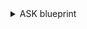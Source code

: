 <details>
<summary> ASK blueprint </summary>

```json showLineNumbers
{
  "identifier": "webApp",
  "description": "This blueprint represents an Azure Web App in our software catalog",
  "title": "Web App",
  "icon": "Azure",
  "schema": {
    "properties": {
      "location": {
        "title": "Location",
        "type": "string"
      },
      "state": {
        "title": "State",
        "type": "string"
      },
      "enabled": {
        "title": "Enabled",
        "type": "boolean"
      },
      "defaultHostName": {
        "title": "Default Host Name",
        "type": "string"
      },
      "appServicePlanId": {
        "title": "App Service Plan ID",
        "type": "string"
      }
    },
    "required": []
  },
  "mirrorProperties": {},
  "calculationProperties": {},
  "relations": {
    "resourceGroup": {
      "target": "resourceGroup",
      "title": "Resource Group",
      "required": false,
      "many": false
    }
  }
}
```

</details>
